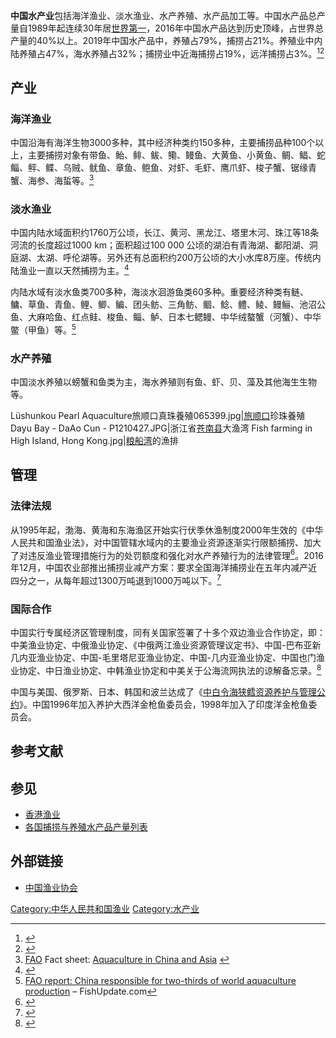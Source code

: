{{expand English}}
'''中国水产业'''包括海洋渔业、淡水渔业、水产养殖、水产品加工等。中国水产品总产量自1989年起连续30年居[[各国捕捞与养殖水产品产量列表|世界第一]]，2016年中国水产品达到历史顶峰，占世界总产量的40%以上。2019年中国水产品中，养殖占79%，捕捞占21%。养殖业中内陆养殖占47%，海水养殖占32%；捕捞业中近海捕捞占19%，远洋捕捞占3%。<ref>{{cite news |title=聚焦中国水产业，2020中国水产高峰论坛顺利召开 |url=https://news.163.com/20/1113/17/FRB4LDO100019OH3.html |accessdate=2021-04-03 |work=大众新闻 |date=2020-11-13}}</ref><ref>{{cite web |author1=渔业及水产养殖部 |title=国家水产养殖部门概况 |url=http://www.fao.org/fishery/countrysector/naso_china/zh |website=联合国粮农组织 |accessdate=2021-04-03 |archive-date=2021-03-09 |archive-url=https://web.archive.org/web/20210309101901/http://www.fao.org/fishery/countrysector/naso_china/zh |dead-url=no }}</ref>

==产业==
===海洋渔业===
中国沿海有海洋生物3000多种，其中经济种类约150多种，主要捕捞品种100个以上，主要捕捞对象有带鱼、鲐、鲱、鲅、鳓、鳗鱼、大黄鱼、小黄鱼、鲷、鲳、蛇鲻、鲆、鲽、乌贼、鱿鱼、章鱼、鲍鱼、对虾、毛虾、鹰爪虾、梭子蟹、锯缘青蟹、海参、海蜇等。<ref name="FAO Fact sheet">[[FAO|FAO]] Fact sheet: [http://www.fao.org/Newsroom/common/ecg/1000565/en/factsheet.pdf Aquaculture in China and Asia] {{Wayback|url=http://www.fao.org/Newsroom/common/ecg/1000565/en/factsheet.pdf |date=20200828080147 }}</ref>
===淡水渔业===
中国内陆水域面积约1760万公顷，长江、黄河、黑龙江、塔里木河、珠江等18条河流的长度超过1000 km；面积超过100 000 公顷的湖泊有青海湖、鄱阳湖、洞庭湖、太湖、呼伦湖等。另外还有总面积约200万公顷的大小水库8万座。传统内陆渔业一直以天然捕捞为主。<ref>{{cite journal |last1=Qi |first1=Chen |last2=Weiteng |first2=Shen |last3=Bing |first3=Yu |title=Assessing the Vulnerability of Marine Fisheries in China: Towards an Inter-Provincial Perspective |journal=Sustainability |date=November 2018 |volume=10 |pages=1–2 |url=https://www.mdpi.com/2071-1050/10/11/4302/pdf |access-date=16 September 2019}}</ref>  

内陆水域有淡水鱼类700多种，海淡水洄游鱼类60多种。重要经济种类有鲢、鳙、草鱼、青鱼、鲤、鲫、鳊、团头鲂、三角鲂、鲴、鲶、鳢、鲮、鳗鲡、池沼公鱼、大麻哈鱼、红点鲑、梭鱼、鲻、鲈、日本七鳃鳗、中华绒螯蟹（河蟹）、中华鳖（甲鱼）等。<ref>[http://www.fishupdate.com/news/fullstory.php/aid/3500/FAO_report:_China_responsible_for_two-thirds_of_world_aquaculture_production.html FAO report: China responsible for two-thirds of world aquaculture production] {{webarchive|url=https://web.archive.org/web/20110617030115/http://www.fishupdate.com/news/fullstory.php/aid/3500/FAO_report%3A_China_responsible_for_two-thirds_of_world_aquaculture_production.html |date=2011-06-17 }} – FishUpdate.com</ref>
===水产养殖===
{{main|{{le|中国水产养殖|Aquaculture in China}}}}
中国淡水养殖以螃蟹和鱼类为主，海水养殖则有鱼、虾、贝、藻及其他海生生物等。
<gallery>
Lüshunkou Pearl Aquaculture旅顺口真珠養殖065399.jpg|[[旅顺口|旅顺口]]珍珠養殖
Dayu Bay - DaAo Cun - P1210427.JPG|浙江省[[苍南县|苍南县]]大渔湾
Fish farming in High Island, Hong Kong.jpg|[[粮船湾|粮船湾]]的漁排
</gallery>
==管理==
===法律法规===
从1995年起，渤海、黄海和东海渔区开始实行伏季休渔制度2000年生效的《中华人民共和国渔业法》，对中国管辖水域内的主要渔业资源逐渐实行限额捕捞、加大了对违反渔业管理措施行为的处罚额度和强化对水产养殖行为的法律管理<ref>{{cite journal |author1=曹玲 |coauthors=陈勇 |title=中国海洋渔业改革的契机 |issue=2017 |doi=10.1073/pnas.1616583114 |url=https://fsi-live.s3.us-west-1.amazonaws.com/s3fs-public/marine_fisheries_reform_in_our_country-_review_and_recommendations.pdf |journal= |access-date=2021-04-03 |archive-date=2020-08-06 |archive-url=https://web.archive.org/web/20200806160907/https://fsi-live.s3.us-west-1.amazonaws.com/s3fs-public/marine_fisheries_reform_in_our_country-_review_and_recommendations.pdf |dead-url=no }}</ref>。2016年12月，中国农业部推出捕捞业减产方案：要求全国海洋捕捞业在五年内减产近四分之一，从每年超过1300万吨退到1000万吨以下。<ref>{{cite news |title=中国渔业何以“减量增收” |url=http://www.xinhuanet.com/2018-02/26/c_1122452429.htm |accessdate=2021-04-03 |work=经济日报 |date=2018-02-26 |archive-date=2020-08-07 |archive-url=https://web.archive.org/web/20200807100043/http://www.xinhuanet.com/2018-02/26/c_1122452429.htm |dead-url=no }}</ref>
===国际合作===
中国实行专属经济区管理制度，同有关国家签署了十多个双边渔业合作协定，即：中美渔业协定、中俄渔业协定、《中俄两江渔业资源管理议定书》、中国-巴布亚新几内亚渔业协定、中国-毛里塔尼亚渔业协定、中国-几内亚渔业协定、中国也门渔业协定、中日渔业协定、中韩渔业协定和中美关于公海流网执法的谅解备忘录。<ref>{{cite web |title=中国渔业情况 |url=http://www.fao.org/fi/oldsite/FCP/zh/CHN/profile.htm |website=联合国粮农组织 |accessdate=2021-04-03 |date=2001}}</ref>

中国与美国、俄罗斯、日本、韩国和波兰达成了《[[中白令海狭鳕资源养护与管理公约|中白令海狭鳕资源养护与管理公约]]》。中国1996年加入养护大西洋金枪鱼委员会，1998年加入了印度洋金枪鱼委员会。

==参考文献==
{{reflist|30em}}

==参见==
*[[香港渔业|香港渔业]]
*[[各国捕捞与养殖水产品产量列表|各国捕捞与养殖水产品产量列表]]

==外部链接==
*[http://www.china-cfa.org/index.html 中国渔业协会] {{Wayback|url=http://www.china-cfa.org/index.html |date=20210428031511 }}

[[Category:中华人民共和国渔业|Category:中华人民共和国渔业]]
[[Category:水产业|Category:水产业]]